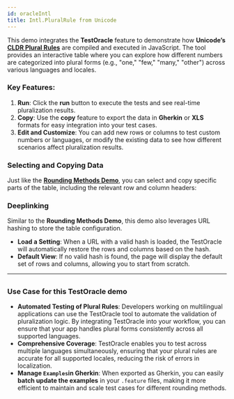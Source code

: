 ```yaml
---
id: oracleIntl
title: Intl.PluralRule from Unicode
---
```



This demo integrates the **TestOracle** feature to demonstrate how **Unicode’s [**CLDR Plural Rules**](https://raw.githubusercontent.com/unicode-cldr/cldr-core/master/supplemental/plurals.json)** are compiled and executed in JavaScript. The tool provides an interactive table where you can explore how different numbers are categorized into plural forms (e.g., "one," "few," "many," "other") across various languages and locales.

### Key Features:

1. **Run**: Click the **run** button to execute the tests and see real-time pluralization results.
2. **Copy**: Use the **copy** feature to export the data in **Gherkin** or **XLS** formats for easy integration into your test cases.
3. **Edit and Customize**: You can add new rows or columns to test custom numbers or languages, or modify the existing data to see how different scenarios affect pluralization results.

### Selecting and Copying Data

Just like the [**Rounding Methods Demo**](/demos/oracleNumber), you can select and copy specific parts of the table, including the relevant row and column headers:

### Deeplinking

Similar to the **Rounding Methods Demo**, this demo also leverages URL hashing to store the table configuration.

- **Load a Setting**: When a URL with a valid hash is loaded, the TestOracle will automatically restore the rows and columns based on the hash.
- **Default View**: If no valid hash is found, the page will display the default set of rows and columns, allowing you to start from scratch.

---

## <TestOraclePluralRule />

### Use Case for this TestOracle demo

- **Automated Testing of Plural Rules**: Developers working on multilingual applications can use the TestOracle tool to automate the validation of pluralization logic. By integrating TestOracle into your workflow, you can ensure that your app handles plural forms consistently across all supported languages.
- **Comprehensive Coverage**: TestOracle enables you to test across multiple languages simultaneously, ensuring that your plural rules are accurate for all supported locales, reducing the risk of errors in localization.
- **Manage `Examples`in Gherkin**: When exported as Gherkin, you can easily **batch update the examples** in your `.feature` files, making it more efficient to maintain and scale test cases for different rounding methods.

